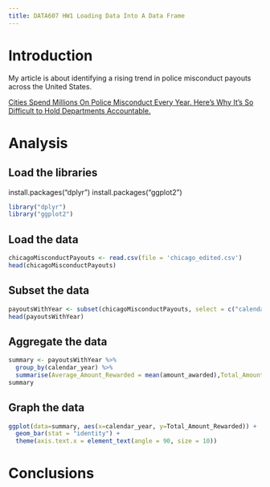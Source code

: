 ```yaml
---
title: DATA607 HW1 Loading Data Into A Data Frame
---
```


# Introduction

My article is about identifying a rising trend in police misconduct payouts across the United States.

[Cities Spend Millions On Police Misconduct Every Year. Here's Why It's So Difficult to Hold Departments Accountable.](https://fivethirtyeight.com/features/police-misconduct-costs-cities-millions-every-year-but-thats-where-the-accountability-ends/)

# Analysis

## Load the libraries

install.packages("dplyr")
install.packages("ggplot2")

```r
library("dplyr")
library("ggplot2")
```

## Load the data

```r
chicagoMisconductPayouts <- read.csv(file = 'chicago_edited.csv')
head(chicagoMisconductPayouts)
```
## Subset the data
```r
payoutsWithYear <- subset(chicagoMisconductPayouts, select = c("calendar_year", "amount_awarded"))
head(payoutsWithYear)
```
## Aggregate the data

```r
summary <- payoutsWithYear %>%
  group_by(calendar_year) %>%
  summarise(Average_Amount_Rewarded = mean(amount_awarded),Total_Amount_Rewarded = sum(amount_awarded), Number_Of_Settlements = n())
summary
```

## Graph the data

```r
ggplot(data=summary, aes(x=calendar_year, y=Total_Amount_Rewarded)) + 
  geom_bar(stat = "identity") +
  theme(axis.text.x = element_text(angle = 90, size = 10))

```

# Conclusions


